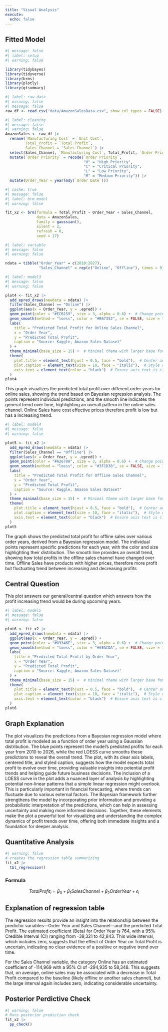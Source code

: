 ```yaml
---
title: "Visual Analysis"
execute: 
  echo: false
---
```

## Fitted Model

```r
#| message: false
#| label: setup
#| warning: false

library(tidybayes)
library(tidyverse)
library(brms)
library(plotly)
library(gtsummary)
```

```r
#| label: raw_data
#| warning: false
#| message: false
raw_df <- read_csv("data/AmazonSalesData.csv", show_col_types = FALSE)
```

```r
#| label: cleaning
#| message: false
#| warning: false
AmazonSales <- raw_df |>
  rename(`Manufacturing Cost` = `Unit Cost`,
         Total_Profit = `Total Profit`,
         Sales_Channel = `Sales Channel`) |>
  select(Sales_Channel, `Manufacturing Cost`, Total_Profit, `Order Priority`, `Order Date`) |> 
  mutate(`Order Priority` = recode(`Order Priority`,
                                   "H" = "High Priority",
                                   "C" = "Critical Priority",
                                   "L" = "Low Priority",
                                   "M" = "Medium Priority")) |>
  mutate(Order_Year = year(mdy(`Order Date`)))
```

```r
#| cache: true
#| message: false
#| label: brm_model
#| warning: false

fit_x2 <- brm(formula = Total_Profit ~ Order_Year + Sales_Channel,
              data = AmazonSales,
              family = gaussian(),
              silent = 2,
              refresh = 0,
              seed = 17)
```

```r
#| label: variable
#| message: false
#| warning: false

ndata = tibble("Order_Year" = c(2010:2027),
               "Sales_Channel" = rep(c("Online", "Offline"), times = 9))
```

```r
#| label: model3
#| message: false
#| warning: false

plot4 <- fit_x2 |>
  add_epred_draws(newdata = ndata) |>
  filter(Sales_Channel == "Online") |>
  ggplot(aes(x = Order_Year, y = .epred)) +
  geom_point(color = "#ECB159", size = 3, alpha = 0.6) +  # Change point color and size
  geom_smooth(method = "loess", color = "#B67352", se = FALSE, size = 1) +  # Smooth line customization
  labs(
    title = "Predicted Total Profit for Online Sales Channel",
    x = "Order Year",
    y = "Predicted Total Profit",
    caption = "Source: Kaggle, Amazon Sales Dataset"
  ) +
  theme_minimal(base_size = 15) +  # Minimal theme with larger base font size
  theme(
    plot.title = element_text(hjust = 0.5, face = "bold"),  # Center and bold title
    plot.caption = element_text(size = 10, face = "italic"),  # Style caption
    axis.text = element_text(color = "black")  # Ensure axis text is clear
  )
plot4
```

This graph visualizes the predicted total profit over different order years for online sales, showing the trend based on Bayesian regression analysis. The points represent individual predictions, and the smooth line indicates the general trend over time, highlighting an overall pattern in the online sales channel. Online Sales have cost effective prices therefore profit is low but has a increasing trend.

```r
#| label: model4
#| message: false
#| warning: false

plot5 <- fit_x2 |>
  add_epred_draws(newdata = ndata) |>
  filter(Sales_Channel == "Offline") |>
  ggplot(aes(x = Order_Year, y = .epred)) +
  geom_point(color = "#A2678A", size = 3, alpha = 0.6) +  # Change point color and size
  geom_smooth(method = "loess", color = "#3F1D38", se = FALSE, size = 1) +  # Smooth line customization
  labs(
    title = "Predicted Total Profit for Offline Sales Channel",
    x = "Order Year",
    y = "Predicted Total Profit",
    caption = "Source: Kaggle, Amazon Sales Dataset"
  ) +
  theme_minimal(base_size = 15) +  # Minimal theme with larger base font size
  theme(
    plot.title = element_text(hjust = 0.5, face = "bold"),  # Center and bold title
    plot.caption = element_text(size = 10, face = "italic"),  # Style caption
    axis.text = element_text(color = "black")  # Ensure axis text is clear
  )
plot5
```

The graph shows the predicted total profit for offline sales over various order years, derived from a Bayesian regression model. The individual points represent specific predictions for each year, with the color and size highlighting their distribution. The smooth line provides an overall trend, showing how total profits in the offline sales channel have changed over time. Offline Sales have products with higher prices, therefore more profit but fluctuating trend between increasing and decreasing profits

## Central Question
This plot answers our general/central question which answers how the profit increasing trend would be during upcoming years.

```r
#| label: model5
#| message: false
#| warning: false

plot6 <- fit_x2 |>
  add_epred_draws(newdata = ndata) |>
  ggplot(aes(x = Order_Year, y = .epred)) +
  geom_point(color = "#03346E", size = 3, alpha = 0.6) +  # Change point color and size
  geom_smooth(method = "loess", color = "#6EACDA", se = FALSE, size = 1) +  # Smooth line customization
  labs(
    title = "Predicted Total Profit by Order Year",
    x = "Order Year",
    y = "Predicted Total Profit",
    caption = "Source: Kaggle, Amazon Sales Dataset"
  ) +
  theme_minimal(base_size = 15) +  # Minimal theme with larger base font size
  theme(
    plot.title = element_text(hjust = 0.5, face = "bold"),  # Center and bold title
    plot.caption = element_text(size = 10, face = "italic"),  # Style caption
    axis.text = element_text(color = "black")  # Ensure axis text is clear
  )
plot6
```

## Graph Explanation
The plot visualizes the predictions from a Bayesian regression model where total profit is modeled as a function of order year using a Gaussian distribution. The blue points represent the model's predicted profits for each year from 2010 to 2026, while the red LOESS curve smooths these predictions to reveal the overall trend. The plot, with its clear axis labels, centered title, and styled caption, suggests how the model expects total profit to evolve over time, providing valuable insights into potential profit trends and helping guide future business decisions.
\n
\n
The inclusion of a LOESS curve in the plot adds a nuanced layer of analysis by highlighting potential non-linear patterns that a simple linear regression might overlook. This is particularly important in financial forecasting, where trends can fluctuate due to various external factors. The Bayesian framework further strengthens the model by incorporating prior information and providing a probabilistic interpretation of the predictions, which can help in assessing uncertainty and making more informed decisions. Together, these elements make the plot a powerful tool for visualizing and understanding the complex dynamics of profit trends over time, offering both immediate insights and a foundation for deeper analysis.


## Quantitative Analysis

```r
#| warning: false
# creates the regression table summarizing 
fit_x2 |>
  tbl_regression()
```

### Formula
$$
TotalProfit_i = \beta_0 + \beta_1SalesChannel + \beta_2OrderYear + \epsilon_i
$$

## Explanation of regression table
The regression results provide an insight into the relationship between the predictor variables—Order Year and Sales Channel—and the predicted Total Profit. The estimated coefficient (Beta) for Order Year is 764, with a 95% Credible Interval (CI) ranging from -39,321 to 42,843. This wide interval, which includes zero, suggests that the effect of Order Year on Total Profit is uncertain, indicating no clear evidence of a positive or negative trend over time.

For the Sales Channel variable, the category Online has an estimated coefficient of -114,969 with a 95% CI of -294,935 to 58,348. This suggests that, on average, online sales may be associated with a decrease in Total Profit compared to the baseline (likely offline or another sales channel), but the large interval again includes zero, indicating considerable uncertainty. 

## Posterior Perdictive Check

```r
#| warning: false
# Runs posterior prediction check
fit_x2 |>
  pp_check()
```
